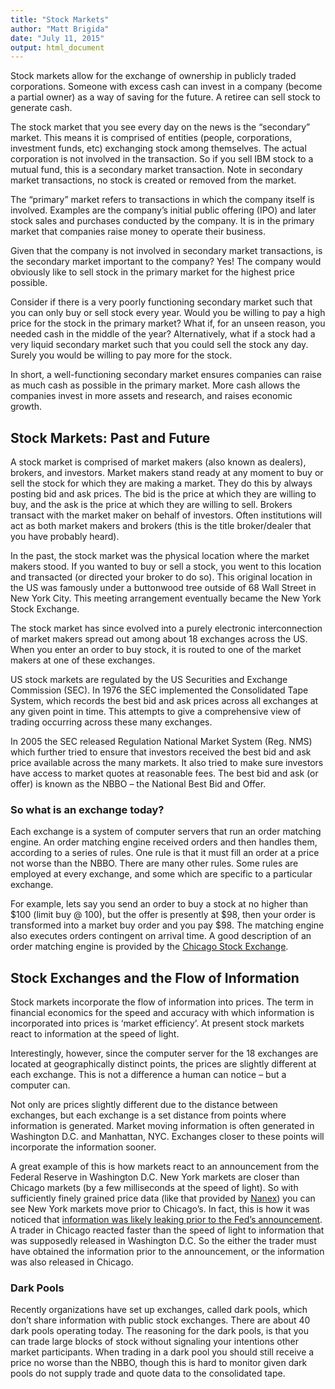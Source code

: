 ```yaml
---
title: "Stock Markets"
author: "Matt Brigida"
date: "July 11, 2015"
output: html_document
---
```


Stock markets allow for the exchange of ownership in publicly traded corporations. Someone with excess cash can invest in a company (become a partial owner) as a way of saving for the future.  A retiree can sell stock to generate cash.

The stock market that you see every day on the news is the "secondary" market.  This means it is comprised of entities (people, corporations, investment funds, etc) exchanging stock among themselves.  The actual corporation is not involved in the transaction. So if you sell IBM stock to a mutual fund, this is a secondary market transaction.  Note in secondary market transactions, no stock is created or removed from the market.

The "primary" market refers to transactions in which the company itself is involved.  Examples are the company's initial public offering (IPO) and later stock sales and purchases conducted by the company.  It is in the primary market that companies raise money to operate their business.

Given that the company is not involved in secondary market transactions, is the secondary market important to the company?  Yes!  The company would obviously like to sell stock in the primary market for the highest price possible.

Consider if there is a very poorly functioning secondary market such that you can only buy or sell stock every year.  Would you be willing to pay a high price for the stock in the primary market?  What if, for an unseen reason, you needed cash in the middle of the year? Alternatively, what if a stock had a very liquid secondary market such that you could sell the stock any day.  Surely you would be willing to pay more for the stock.

In short, a well-functioning secondary market ensures companies can raise as much cash as possible in the primary market.  More cash allows the companies invest in more assets and research, and raises economic growth.

## Stock Markets: Past and Future

A stock market is comprised of market makers (also known as dealers), brokers, and investors.  Market makers stand ready at any moment to buy or sell the stock for which they are making a market.  They do this by always posting bid and ask prices.  The bid is the price at which they are willing to buy, and the ask is the price at which they are willing to sell.  Brokers transact with the market maker on behalf of investors.  Often institutions will act as both market makers and brokers (this is the title broker/dealer that you have probably heard). 

In the past, the stock market was the physical location where the market makers stood.  If you wanted to buy or sell a stock, you went to this location and transacted (or directed your broker to do so).  This original location in the US was famously under a buttonwood tree outside of 68 Wall Street in New York City.  This meeting arrangement eventually became the New York Stock Exchange.

The stock market has since evolved into a purely electronic interconnection of market makers spread out among about 18 exchanges across the US.  When you enter an order to buy stock, it is routed to one of the market makers at one of these exchanges.

US stock markets are regulated by the US Securities and Exchange Commission (SEC).  In 1976 the SEC implemented the Consolidated Tape System, which records the best bid and ask prices across all exchanges at any given point in time. This attempts to give a comprehensive view of trading occurring across these many exchanges.

In 2005 the SEC released Regulation National Market System (Reg. NMS) which further tried to ensure that investors received the best bid and ask price available across the many markets.  It also tried to make sure investors have access to market quotes at reasonable fees.  The best bid and ask (or offer) is known as the NBBO -- the National Best Bid and Offer.

### So what is an exchange today?

Each exchange is a system of computer servers that run an order matching engine.  An order matching engine received orders and then handles them, according to a series of rules. One rule is that it must fill an order at a price not worse than the NBBO.  There are many other rules.  Some rules are employed at every exchange, and some which are specific to a particular exchange.

For example, lets say you send an order to buy a stock at no higher than \$100 (limit buy @ 100), but the offer is presently at \$98, then your order is transformed into a market buy order and you pay \$98. The matching engine also executes orders contingent on arrival time.  A good description of an order matching engine is provided by the [Chicago Stock Exchange](http://www.chx.com/trading-information/matching-system/).

## Stock Exchanges and the Flow of Information

Stock markets incorporate the flow of information into prices.  The term in financial economics for the speed and accuracy with which information is incorporated into prices is 'market efficiency'.  At present stock markets react to information at the speed of light.

Interestingly, however, since the computer server for the 18 exchanges are located at geographically distinct points, the prices are slightly different at each exchange.  This is not a difference a human can notice -- but a computer can.

Not only are prices slightly different due to the distance between exchanges, but each exchange is a set distance from points where information is generated.  Market moving information is often generated in Washington D.C. and Manhattan, NYC.  Exchanges closer to these points will incorporate the information sooner. 

A great example of this is how markets react to an announcement from the Federal Reserve in Washington D.C.  New York markets are closer than Chicago markets (by a few milliseconds at the speed of light).  So with sufficiently finely grained price data (like that provided by [Nanex](http://www.nanex.net)) you can see New York markets move prior to Chicago's.  In fact, this is how it was noticed that [information was likely leaking prior to the Fed's announcement](http://www.nanex.net/aqck2/4436.html).  A trader in Chicago reacted faster than the speed of light to information that was supposedly released in Washington D.C. So the either the trader must have obtained the information prior to the announcement, or the information was also released in Chicago.  

### Dark Pools

Recently organizations have set up exchanges, called dark pools, which don't share information with public stock exchanges. There are about 40 dark pools operating today.  The reasoning for the dark pools, is that you can trade large blocks of stock without signaling your intentions other market participants.  When trading in a dark pool you should still receive a price no worse than the NBBO, though this is hard to monitor given dark pools do not supply trade and quote data to the consolidated tape.  

